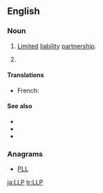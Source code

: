 ==English==
{{slim-wikipedia}}

===Noun===
{{en-noun}}

# {{context|business|legal|lang=en}} [[limited|Limited]] [[liability]] [[partnership]].
# {{context|computing|lang=en}} {{initialism of|Laser light plane|lang=en}}

====Translations====
{{trans-top|limited liability partnership}}
* French: {{t|fr|S.R.L.}}
{{trans-mid}}
{{trans-bottom}}

{{trans-top|laser light plane}}
{{trans-mid}}
{{trans-bottom}}

====See also====
* {{l|en|LP}}
* {{l|en|LLLP}}
* {{l|en|LLC}}

===Anagrams===
* [[PLL#English|PLL]]

[[ja:LLP]]
[[tr:LLP]]